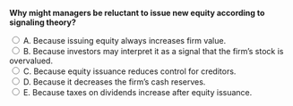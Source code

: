 ::: {.question-block}

<form onsubmit="event.preventDefault(); checkAnswer('module9_mcq_q21')" data-correct-answer="B">
<strong style="display: block;">Why might managers be reluctant to issue new equity according to signaling theory?</strong>

<label><input type="radio" name="module9_mcq_q21" value="A"> A. Because issuing equity always increases firm value.</label><br>
<label><input type="radio" name="module9_mcq_q21" value="B"> B. Because investors may interpret it as a signal that the firm’s stock is overvalued.</label><br>
<label><input type="radio" name="module9_mcq_q21" value="C"> C. Because equity issuance reduces control for creditors.</label><br>
<label><input type="radio" name="module9_mcq_q21" value="D"> D. Because it decreases the firm’s cash reserves.</label><br>
<label><input type="radio" name="module9_mcq_q21" value="E"> E. Because taxes on dividends increase after equity issuance.</label><br>
</form>

<div id="feedback-module9_mcq_q21" class="feedback" data-status="" style="display:none;">
✅ B is correct. Under asymmetric information, issuing new equity may signal to investors that management believes the firm is overvalued.
</div>

:::

